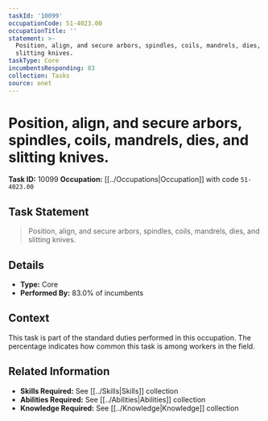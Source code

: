 ```yaml
---
taskId: '10099'
occupationCode: 51-4023.00
occupationTitle: ''
statement: >-
  Position, align, and secure arbors, spindles, coils, mandrels, dies, and
  slitting knives.
taskType: Core
incumbentsResponding: 83
collection: Tasks
source: onet
---
```

# Position, align, and secure arbors, spindles, coils, mandrels, dies, and slitting knives.

**Task ID:** 10099
**Occupation:** [[../Occupations|Occupation]] with code `51-4023.00`

## Task Statement

> Position, align, and secure arbors, spindles, coils, mandrels, dies, and slitting knives.

## Details

- **Type:** Core
- **Performed By:** 83.0% of incumbents

## Context

This task is part of the standard duties performed in this occupation. The percentage indicates how common this task is among workers in the field.

## Related Information

- **Skills Required:** See [[../Skills|Skills]] collection
- **Abilities Required:** See [[../Abilities|Abilities]] collection
- **Knowledge Required:** See [[../Knowledge|Knowledge]] collection
